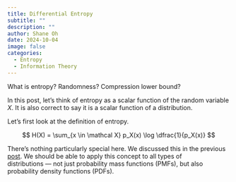 ```yaml
---
title: Differential Entropy
subtitle: ""
description: ""
author: Shane Oh
date: 2024-10-04
image: false
categories:
  - Entropy
  - Information Theory
---
```


What is entropy? Randomness? Compression lower bound?

In this post, let's think of entropy as a scalar function of the random 
variable $X$. It is also correct to say it is a scalar function of a distribution.

Let's first look at the definition of entropy.

$$
H(X) = \sum_{x \in \mathcal X} p_X(x) \log \dfrac{1}{p_X(x)}
$$

There's nothing particularly special here. We discussed this in the previous  
[post](Entropy.qmd). We should be able to apply this concept to all types of   
distributions --- not just probability mass functions (PMFs), but also probability
density functions (PDFs).

